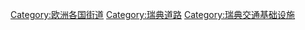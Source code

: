 [[Category:欧洲各国街道|Category:欧洲各国街道]]
[[Category:瑞典道路|Category:瑞典道路]]
[[Category:瑞典交通基础设施|Category:瑞典交通基础设施]]
